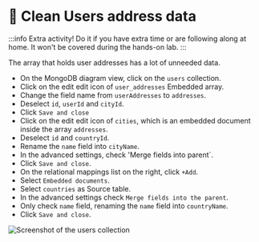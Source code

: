
# 🦸 Clean Users address data

:::info
Extra activity! Do it if you have extra time or are following along at home. It won't be covered during the hands-on lab.
:::

The array that holds user addresses has a lot of unneeded data.

- On the MongoDB diagram view, click on the `users` collection.
- Click on the edit edit icon of `user_addresses` Embedded array.
- Change the field name from `userAddresses` to `addresses`.
- Deselect `id`, `userId` and `cityId`.
- Click `Save and close `
- Click on the edit edit icon of `cities`, which is an embedded document inside the array `addresses`.
- Deselect `id` and `countryId`.
- Rename the `name` field into `cityName`.
- In the advanced settings, check 'Merge fields into parent`.
- Click `Save and close`.
- On the relational mappings list on the right, click `+Add`.
- Select `Embedded documents`.
- Select `countries` as Source table.
- In the advanced settings check `Merge fields into the parent`.
- Only check `name` field, renaming the `name` field into `countryName`.
- Click `Save and close`.


![Screenshot of the users collection](/img/users.png)

